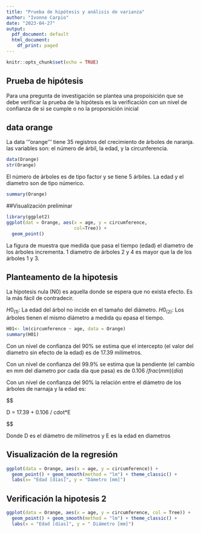 ---
title: "Prueba de hipótesis y análisis de varianza"
author: "Ivonne Carpio"
date: "2023-04-27"
output:
  pdf_document: default
  html_document:
    df_print: paged
---

```{r setup, include=FALSE}
knitr::opts_chunk$set(echo = TRUE)
```

## Prueba de hipótesis
Para una pregunta de investigación se plantea una propoisición que se debe verificar la prueba de la hipótesis es la verificación con un nivel de confianza de si se cumple o no la proporsición inicial

## data orange

La data '''orange''' tiene 35 registros del crecimiento de árboles de naranja. las variables son: el número de árbil, la edad, y la circunferencia.

```{r data}
data(Orange)
str(Orange)
```

El número de árboles es de tipo factor y se tiene 5 árbiles. La edad y el diametro son de tipo númerico.

```{r explora}
summary(Orange)
```

##Visualización preliminar

```{r plot1}
library(ggplot2)
ggplot(dat = Orange, aes(x = age, y = circumference,
                         col=Tree)) + 
  geom_point()
```

La figura de muestra que medida que pasa el tiempo (edad) el diametro de los árboles incrementa. 1 diametro de árboles 2 y 4 es mayor que la de los árboles 1 y 3.

## Planteamento de la hipotesis

La hipotesis nula (N0) es aquella donde se espera que no exista efecto. Es la más fácil de contradecir.

$H0_(1)$: La edad del árbol no incide en el tamaño del diámetro.
$H0_(2)$: Los árboles tienen el mismo diámetro a medida qu epasa el tiempo.

```{r verificarH01}
H01<- lm(circumference ~ age, data = Orange)
summary(H01)
```

Con un nivel de confianza del 90% se estima que el intercepto (el valor del diametro sin efecto de la edad) es de 17.39 milímetros.

Con un nivel de confianza del 99.9% se estima que la pendiente (el cambio en mm del diametro por cada día que pasa) es de 0.106
$/frac(mm)(día)$

Con un nivel de confianza del 90% la relación entre el diámetro de los árboles de narnaja y la edad es:

$$

D = 17.39 + 0.106 / cdot*E

$$

Donde D es el diámetro de milímetros y E es la edad en diametros

## Visualización de la regresión 

```{r Reg1}
ggplot(data = Orange, aes(x = age, y = circumference)) +
  geom_point() + geom_smooth(method = "lm") + theme_classic() +
  labs(x= "Edad [días]", y = "Dámetro [mm]")

```

## Verificación la hipotesis 2

```{r reg2}
ggplot(data = Orange, aes(x = age, y = circumference, col = Tree)) +
  geom_point() + geom_smooth(method = "lm") + theme_classic() + 
  labs(x = "Edad [días]", y = " Diámetro [mm]")

```


